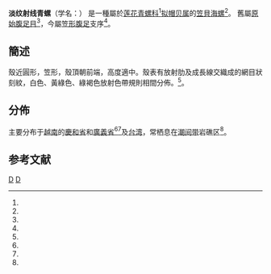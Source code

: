 {{Speciesbox 
| taxon = Patelloida signata
| binomial_authority = (Pilsbry, 1901)
| synonyms_ref = <ref name="WoRMS_456640" />
| synonyms =
* ''Acmaea heroldi'' var. ''signata'' Pilsbry, 1901 (basionym)
* ''Chiazacmea signatoides'' Kuroda & Habe, 1971
* ''Patelloida signatoides'' (Kuroda & Habe, 1971)
}}

'''淡纹射线青螺'''（学名：{{lang|la|'''''Patelloida signata'''''}}）
是一種屬於[[莲花青螺科|莲花青螺科]]<ref name="Nakano 2007" />[[拟帽贝属|拟帽贝属]]的[[笠貝|笠貝]][[海螺|海螺]]<ref name="WoRMS_456640" />。
舊屬[[原始腹足目|原始腹足目]]<ref name="shell_3380" />，今屬[[笠形腹足亞綱|笠形腹足]]支序<ref name="WoRMS_456640" />。

==簡述==
殼近圓形，笠形，殼頂朝前端，高度適中。殼表有放射肋及成長線交織成的網目狀刻紋，白色、黃綠色、綠褐色放射色帶規則相間分佈。<ref name="shell_3380" />。

==分佈==
主要分布于[[越南|越南]]的[[慶和省|慶和省]]和[[廣義省|廣義省]]<ref name="shell_3380" /><ref name="shelldoc_720090224022" />及[[台湾|台湾]]，常栖息在[[潮间带|潮间带]]岩礁区<ref name="shell_3380" />。

==参考文献==
{{reflist |refs=
<ref name="Nakano 2007">{{cite journal
 |last1=Nakano |first1=T. 
 |last2=Ozawa  |first2=T. 
 |year=2007
 |url=http://m.mollus.oxfordjournals.org/content/73/1/79.full
 |title=''Worldwide phylogeography of limpets of the order Patellogastropoda: molecular, morphological and paleontological evidence.''
 |journal=Journal of Molluscan Studies
 |volume=73 |issue=1 |pages=79–99
}}</ref>
<ref name="shell_3380">{{cite web|url=http://shell.sinica.edu.tw/chinese/shellbase_detail.php?science_no=3380|title=国际贝库：淡纹射线青螺|publisher=台湾贝类资料库|accessdate=2009-08-11|archive-date=2017-01-07|archive-url=https://web.archive.org/web/20170107104243/http://shell.sinica.edu.tw/chinese/shellbase_detail.php?science_no=3380|dead-url=no}}</ref>
<ref name="shelldoc_720090224022">{{cite book
 |last=Nguyên |first=Ngoc Thach	
 |year=2007
 |title=Recently Collected Shells Of Vietnam
 |publisher=L'Informatore Piceno
 |pages=384pp.
 |location=[[越南|Vietnam]]
 |isbn=88-86070-13-6
 |language=en }}</ref>
<ref name="WoRMS_456640">{{cite WoRMS |id=456640 |title=''Patelloida signata'' (Pilsbry, 1901) |authorlink=WoRMS |date=2015-09-29 |accessdate=2017-01-06 }}</ref>
}}

{{taxonbar}}
[[Category:拟帽贝属|D]]
[[Category:_1901年描述的动物|D]]